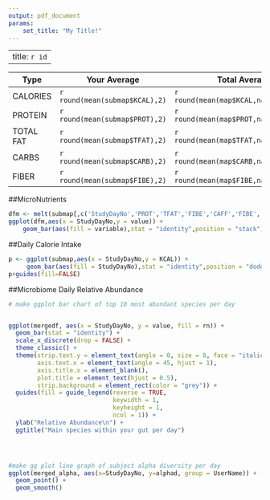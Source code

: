 ```yaml
---
output: pdf_document
params: 
    set_title: "My Title!"
---
```



---
title: `r id`
---


| Type       | Your Average                     | Total Average                          |
|------------|----------------------------------|----------------------------------------|
| CALORIES   | `r round(mean(submap$KCAL),2)` | `r round(mean(map$KCAL,na.rm=TRUE),2)` |
| PROTEIN    | `r round(mean(submap$PROT),2)` | `r round(mean(map$PROT,na.rm=TRUE),2)` |
| TOTAL FAT  | `r round(mean(submap$TFAT),2)` | `r round(mean(map$TFAT,na.rm=TRUE),2)` |
| CARBS      | `r round(mean(submap$CARB),2)` | `r round(mean(map$CARB,na.rm=TRUE),2)` |
| FIBER      | `r round(mean(submap$FIBE),2)` | `r round(mean(map$FIBE,na.rm=TRUE),2)` |



##MicroNutrients

```r
dfm <- melt(submap[,c('StudyDayNo','PROT','TFAT','FIBE','CAFF','FIBE','SUGR')],id.vars = 1)
ggplot(dfm,aes(x = StudyDayNo,y = value)) + 
    geom_bar(aes(fill = variable),stat = "identity",position = "stack") + scale_x_discrete(labels = abbreviate)
```

##Daily Calorie Intake
```r

p <- ggplot(submap,aes(x = StudyDayNo,y = KCAL)) + 
     geom_bar(aes(fill = StudyDayNo),stat = "identity",position = "dodge") + scale_x_discrete(labels = abbreviate)
p+guides(fill=FALSE)
```

##Microbiome Daily Relative Abundance
```r
# make ggplot bar chart of top 10 most abundant species per day


ggplot(mergedf, aes(x = StudyDayNo, y = value, fill = rn)) +
  geom_bar(stat = "identity") +
  scale_x_discrete(drop = FALSE) +
  theme_classic() +
  theme(strip.text.y = element_text(angle = 0, size = 8, face = "italic"),
        axis.text.x = element_text(angle = 45, hjust = 1),
        axis.title.x = element_blank(),
        plot.title = element_text(hjust = 0.5),
        strip.background = element_rect(color = "grey")) +
  guides(fill = guide_legend(reverse = TRUE, 
                             keywidth = 1, 
                             keyheight = 1, 
                             ncol = 1)) +
  ylab("Relative Abundance\n") +
  ggtitle("Main species within your gut per day")





```


```r
#make gg plot line graph of subject alpha diversity per day
ggplot(merged_alpha, aes(x=StudyDayNo, y=alphad, group = UserName)) +
  geom_point() +
  geom_smooth()
```


